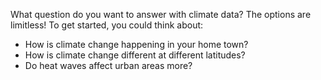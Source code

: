 ::: {.callout-task title='Your Turn!'}
What question do you want to answer with climate data? The options are limitless! To get started, you could think about:

  - How is climate change happening in your home town?
  - How is climate change different at different latitudes?
  - Do heat waves affect urban areas more?
  
:::
